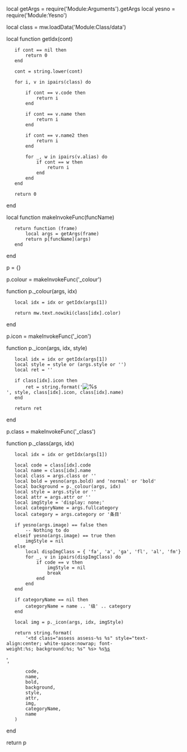 local getArgs = require('Module:Arguments').getArgs
local yesno = require('Module:Yesno')

local class = mw.loadData('Module:Class/data')

local function getIdx(cont)
	if cont == nil then
		return 0
	end
	
	cont = string.lower(cont)
	
	for i, v in ipairs(class) do
		
		if cont == v.code then
			return i
		end
		
		if cont == v.name then
			return i
		end
		
		if cont == v.name2 then
			return i
		end
		
		for _, w in ipairs(v.alias) do
			if cont == w then
				return i
			end
		end
	end
	
	return 0
end

local function makeInvokeFunc(funcName)
	return function (frame)
		local args = getArgs(frame)
		return p[funcName](args)
	end
end

p = {}

p.colour = makeInvokeFunc('_colour')

function p._colour(args, idx)
	local idx = idx or getIdx(args[1])
	
	return mw.text.nowiki(class[idx].color)
end

p.icon = makeInvokeFunc('_icon')

function p._icon(args, idx, style)
	local idx = idx or getIdx(args[1])
	local style = style or (args.style or '')
	local ret = ''
		
	if class[idx].icon then
		ret = string.format('<span style="%s">[[File:%s|%s]]</span>', style, class[idx].icon, class[idx].name)
	end
	
	return ret
end

p.class = makeInvokeFunc('_class')

function p._class(args, idx)

	local idx = idx or getIdx(args[1])
	
	local code = class[idx].code
	local name = class[idx].name
	local class = args.class or ''
	local bold = yesno(args.bold) and 'normal' or 'bold'
	local background = p._colour(args, idx)
	local style = args.style or ''
	local attr = args.attr or ''
	local imgStyle = 'display: none;'
	local categoryName = args.fullcategory
	local category = args.category or '条目'

	if yesno(args.image) == false then
		-- Nothing to do
	elseif yesno(args.image) == true then
		imgStyle = nil
	else
		local dispImgClass = { 'fa', 'a', 'ga', 'fl', 'al', 'fm'}
		for _, v in ipairs(dispImgClass) do
			if code == v then
				imgStyle = nil
				break
			end
		end
	end

	if categoryName == nil then
		categoryName = name .. '级' .. category
	end
	
	local img = p._icon(args, idx, imgStyle)
	
	return string.format(
		'<td class="assess assess-%s %s" style="text-align:center; white-space:nowrap; font-weight:%s; background:%s; %s" %s> %s[[:Category:%s|%s]] </td>',
		code,
		name,
		bold,
		background,
		style,
		attr,
		img,
		categoryName,
		name
	)
end

return p